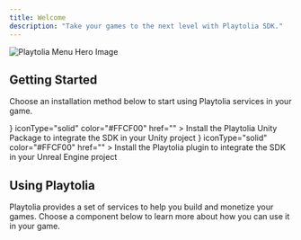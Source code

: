 ```yaml
---
title: Welcome
description: "Take your games to the next level with Playtolia SDK."
---
```


<img
  className="rounded-lg"
  src="/images/menu_overlay_hero.png"
  alt="Playtolia Menu Hero Image"
/>

## Getting Started

Choose an installation method below to start using Playtolia services in your game.

<CardGroup cols={2}>
  <Card
    title="Playtolia for Unity"
    icon={
        <svg
            xmlns="http://www.w3.org/2000/svg"
            xmlSpace="preserve"
            style={{
                enableBackground: "new 0 0 637.5 720",
            }}
            viewBox="0 0 637.5 720"
            {...props}
        >
            <switch>
                <g>
                    <path
                        d="m346.6 128.8 114 65.8c4.1 2.3 4.2 8.8 0 11l-135.5 78.2c-4.1 2.4-8.9 2.2-12.8 0l-135.4-78.2c-4.1-2.3-4.3-8.8 0-11l113.9-65.8V0L0 167.9v335.8-1.5 1.5l111.6-64.4V307.7c-.1-4.7 5.5-8 9.6-5.5l135.5 78.2c4.1 2.4 6.4 6.7 6.4 11.1v156.4c.1 4.7-5.4 8-9.5 5.5l-114-65.8-111.7 64.5L318.7 720l290.8-167.9L498 487.7l-114 65.8c-4 2.4-9.7-.7-9.5-5.5V391.6c0-4.7 2.6-8.9 6.4-11.1l135.4-78.2c4-2.5 9.7.7 9.6 5.5v131.6l111.6 64.4V167.9L346.6 0v128.8z"
                        style={{
                            fill: "#FFCF00",
                        }}
                    />
                </g>
            </switch>
        </svg>
    }
    iconType="solid"
    color="#FFCF00"
    href=""
  >
    Install the Playtolia Unity Package to integrate the SDK in your Unity project
  </Card>
  <Card
    title="Playtolia for UE4"
    icon={
        <svg
            xmlns="http://www.w3.org/2000/svg"
            xmlSpace="preserve"
            style={{
                enableBackground: "new 0 0 1280 1280",
            }}
            viewBox="0 0 1280 1280"
            {...props}
        >
            <path
                d="M640 1280c353.46 0 640-286.54 640-640S993.46 0 640 0 0 286.54 0 640s286.54 640 640 640zm163.7-284.19c156.5-73.92 205.56-210.43 216.6-263.61-57.22 58.6-120.53 118-163.11 76.88 0 0-2.33-219.45-2.33-309.43 0-121 114.75-211.18 114.75-211.18-63.11 11.24-138.89 33.71-219.33 112.65-7.26 7.2-14.14 14.76-20.62 22.67-34.47-26.39-79.14-18.48-79.14-18.48 24.14 13.26 48.23 51.88 48.23 83.85v314.26s-52.63 46.3-93.19 46.3c-9.14.07-18.17-2.05-26.33-6.18a57.231 57.231 0 0 1-20.56-17.56 61.56 61.56 0 0 1-7.91-13.65V424.07c-11.99 9.89-52.51 18.04-52.51-49.22 0-41.79 30.11-91.6 83.73-122.15a395.165 395.165 0 0 0-198.92 91.76 389.456 389.456 0 0 0-100.31 134.4 389.547 389.547 0 0 0-34.51 164.12s39.21-122.51 88.32-133.83a47.492 47.492 0 0 1 41.7 8.8 47.382 47.382 0 0 1 13.51 17.23c3.1 6.72 4.59 14.07 4.34 21.46V844.3c0 29.16-18.8 35.53-36.17 35.22-11.77-.83-23.4-3.02-34.66-6.53a391.43 391.43 0 0 0 136.15 115.66 391.381 391.381 0 0 0 173.37 43.1l106.05-106.6 62.85 70.66z"
                style={{
                    fillRule: "evenodd",
                    clipRule: "evenodd",
                    fill: "#FFCF00",
                }}
            />
        </svg>
    }
    iconType="solid"
    color="#FFCF00"
    href=""
  >
    Install the Playtolia plugin to integrate the SDK in your Unreal Engine project
  </Card>
</CardGroup>

## Using Playtolia

Playtolia provides a set of services to help you build and monetize your games.
Choose a component below to learn more about how you can use it in your game.